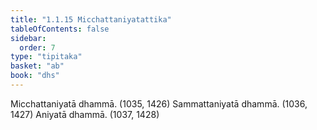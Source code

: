 ```yaml
---
title: "1.1.15 Micchattaniyatattika"
tableOfContents: false
sidebar:
  order: 7
type: "tipitaka"
basket: "ab"
book: "dhs"
---
```



<DynamicBreadcrumb />

<Division number="15" book="dhs" bookNo="29" page="3">

<Paragraph number="44" book="dhs">
Micchattaniyatā dhammā. (<Emphasis>1035, 1426</Emphasis>)
</Paragraph>

<Paragraph number="45" book="dhs">
Sammattaniyatā dhammā. (<Emphasis>1036, 1427</Emphasis>)
</Paragraph>

<Paragraph number="46" book="dhs">
Aniyatā dhammā. (<Emphasis>1037, 1428</Emphasis>)
</Paragraph>
</Division>